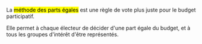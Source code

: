 <p>
  La <mark>méthode des parts égales</mark> est une règle de vote plus juste pour le budget participatif.
</p>
<p>
  Elle permet à chaque électeur de décider d'une part égale du budget, et à tous les groupes d'intérêt d'être représentés.
</p>